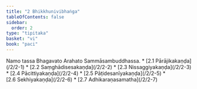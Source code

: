 ```yaml
---
title: "2 Bhikkhunivibhaṅga"
tableOfContents: false
sidebar:
  order: 2
type: "tipitaka"
basket: "vi"
book: "paci"
---
```



<DynamicBreadcrumb />

<Paragraph number="2099" type="center" book="paci">
Namo tassa Bhagavato Arahato Sammāsambuddhassa.

</Paragraph>

<TableOfContents book="paci" section="2">
* [2.1 Pārājikakaṇḍa](/2/2-1)
* [2.2 Saṃghādisesakaṇḍa](/2/2-2)
* [2.3 Nissaggiyakaṇḍa](/2/2-3)
* [2.4 Pācittiyakaṇḍa](/2/2-4)
* [2.5 Pāṭidesanīyakaṇḍa](/2/2-5)
* [2.6 Sekhiyakaṇḍa](/2/2-6)
* [2.7 Adhikaraṇasamatha](/2/2-7)
</TableOfContents>

